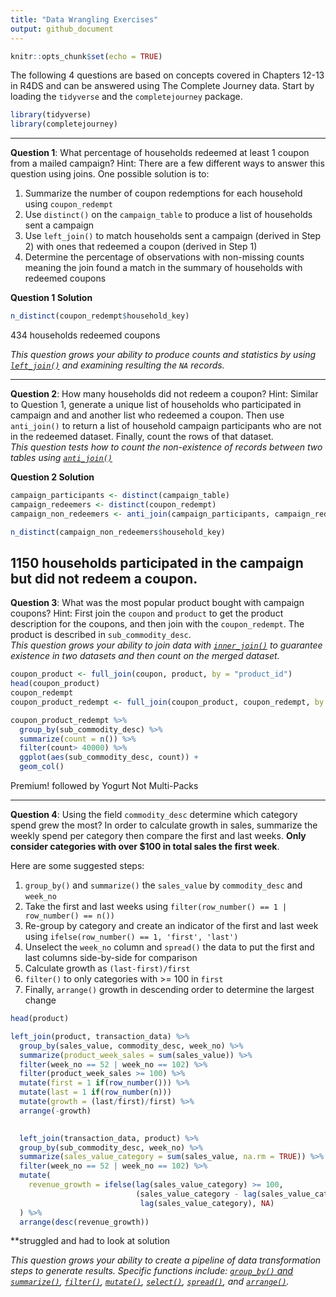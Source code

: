 ```yaml
---
title: "Data Wrangling Exercises"
output: github_document
---
```


```r
knitr::opts_chunk$set(echo = TRUE)
```

The following 4 questions are based on concepts covered in Chapters 12-13 in R4DS 
and can be answered using The Complete Journey data. Start by loading the `tidyverse` 
and the `completejourney` package.

```r
library(tidyverse)
library(completejourney)
```

---

**Question 1**:
What percentage of households redeemed at least 1 coupon from a mailed campaign? 
Hint: There are a few different ways to answer this question using joins. One 
possible solution is to:

 1. Summarize the number of coupon redemptions for each household using `coupon_redempt`
 2. Use `distinct()` on the `campaign_table` to produce a list of households sent a campaign
 3. Use `left_join()` to match households sent a campaign (derived in Step 2) with 
 ones that redeemed a coupon (derived in Step 1)
 4. Determine the percentage of observations with non-missing counts meaning the 
 join found a match in the summary of households with redeemed coupons
 
**Question 1 Solution**

```r
n_distinct(coupon_redempt$household_key)

```
434 households redeemed coupons
 
*This question grows your ability to produce counts and statistics by using [`left_join()`](http://r4ds.had.co.nz/relational-data.html#outer-join) and examining resulting the `NA` records.*

---

**Question 2**:
How many households did not redeem a coupon? Hint: Similar to Question 1, generate 
a unique list of households who participated in campaign and and another list who 
redeemed a coupon. Then use `anti_join()` to return a list of household campaign 
participants who are not in the redeemed dataset. Finally, count the rows of that dataset.  
*This question tests how to count the non-existence of records between two tables using [`anti_join()`](http://r4ds.had.co.nz/relational-data.html#filtering-joins)*

**Question 2 Solution**

```r
campaign_participants <- distinct(campaign_table)
campaign_redeemers <- distinct(coupon_redempt)
campaign_non_redeemers <- anti_join(campaign_participants, campaign_redeemers, by = 'household_key')

n_distinct(campaign_non_redeemers$household_key)
```
1150 households participated in the campaign but did not redeem a coupon.
---

**Question 3**:
What was the most popular product bought with campaign coupons? Hint: First 
join the `coupon` and `product` to get the product description for 
the coupons, and then join with the `coupon_redempt`. The product is 
described in `sub_commodity_desc`.  
*This question grows your ability to join data with [`inner_join()`](http://r4ds.had.co.nz/relational-data.html#inner-join) to guarantee existence in two datasets and then count on the merged dataset.*

```r
coupon_product <- full_join(coupon, product, by = "product_id")
head(coupon_product)
coupon_redempt
coupon_product_redempt <- full_join(coupon_product, coupon_redempt, by = "coupon_upc")

coupon_product_redempt %>% 
  group_by(sub_commodity_desc) %>% 
  summarize(count = n()) %>% 
  filter(count> 40000) %>% 
  ggplot(aes(sub_commodity_desc, count)) + 
  geom_col()
```
Premium! followed by Yogurt Not Multi-Packs

---

**Question 4**:
Using the field `commodity_desc` determine which category spend grew the most? In 
order to calculate growth in sales, summarize the weekly spend per category 
then compare the first and last weeks. **Only consider categories with over $100 
in total sales the first week**.

Here are some suggested steps: 

 1. `group_by()` and `summarize()` the `sales_value` by `commodity_desc` and `week_no`
 2. Take the first and last weeks using `filter(row_number() == 1 | row_number() == n())`
 3. Re-group by category and create an indicator of the first and last 
 week using `ifelse(row_number() == 1, 'first', 'last')`
 4. Unselect the `week_no` column and `spread()` the data to put the first and last columns 
 side-by-side for comparison
 5. Calculate growth as `(last-first)/first`
 6. `filter()` to only categories with >= 100 in `first` 
 7. Finally, `arrange()` growth in descending order to determine the largest change
 
```r
head(product)

left_join(product, transaction_data) %>% 
  group_by(sales_value, commodity_desc, week_no) %>% 
  summarize(product_week_sales = sum(sales_value)) %>% 
  filter(week_no == 52 | week_no == 102) %>% 
  filter(product_week_sales >= 100) %>% 
  mutate(first = 1 if(row_number())) %>% 
  mutate(last = 1 if(row_number(n)))
  mutate(growth = (last/first)/first) %>% 
  arrange(-growth)

  
  left_join(transaction_data, product) %>%
  group_by(sub_commodity_desc, week_no) %>%
  summarize(sales_value_category = sum(sales_value, na.rm = TRUE)) %>%
  filter(week_no == 52 | week_no == 102) %>%
  mutate(
    revenue_growth = ifelse(lag(sales_value_category) >= 100,
                            (sales_value_category - lag(sales_value_category)) /
                             lag(sales_value_category), NA)
  ) %>%
  arrange(desc(revenue_growth))

```
 **struggled and had to look at solution
 
*This question grows your ability to create a pipeline of data transformation steps to generate results. Specific functions include: [`group_by()` and `summarize()`](http://r4ds.had.co.nz/transform.html#grouped-summaries-with-summarise), [`filter()`](http://r4ds.had.co.nz/transform.html#filter-rows-with-filter), [`mutate()`](http://r4ds.had.co.nz/transform.html#add-new-variables-with-mutate), [`select()`](http://r4ds.had.co.nz/transform.html#select-columns-with-select), [`spread()`](http://r4ds.had.co.nz/tidy-data.html#spreading), and [`arrange()`](http://r4ds.had.co.nz/transform.html#arrange-rows-with-arrange).*
